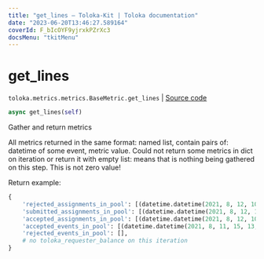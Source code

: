 ```yaml
---
title: "get_lines — Toloka-Kit | Toloka documentation"
date: "2023-06-20T13:46:27.589164"
coverId: F_bIcOYF9yjrxkPZrXc3
docsMenu: "tkitMenu"
---
```


# get_lines

`toloka.metrics.metrics.BaseMetric.get_lines` | [Source code](https://github.com/Toloka/toloka-kit/blob/v1.2.0/src/metrics/metrics.py#L98)

```python
async get_lines(self)
```

Gather and return metrics

All metrics returned in the same format: named list, contain pairs of: datetime of some event, metric value.
Could not return some metrics in dict on iteration or return it with empty list:
means that is nothing being gathered on this step. This is not zero value!

Return example:

```python
{
    'rejected_assignments_in_pool': [(datetime.datetime(2021, 8, 12, 10, 4, 44, 895232), 0)],
    'submitted_assignments_in_pool': [(datetime.datetime(2021, 8, 12, 10, 4, 45, 321904), 75)],
    'accepted_assignments_in_pool': [(datetime.datetime(2021, 8, 12, 10, 4, 45, 951156), 75)],
    'accepted_events_in_pool': [(datetime.datetime(2021, 8, 11, 15, 13, 3, 65000), 1), ... ],
    'rejected_events_in_pool': [],
    # no toloka_requester_balance on this iteration
}
```